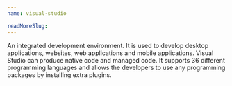 ```yaml
---
name: visual-studio

readMoreSlug:
---
```


An integrated development environment. It is used to develop desktop applications, websites, web applications and mobile applications. Visual Studio can produce native code and managed code. It supports 36 different programming languages and allows the developers to use any programming packages by installing extra plugins.
